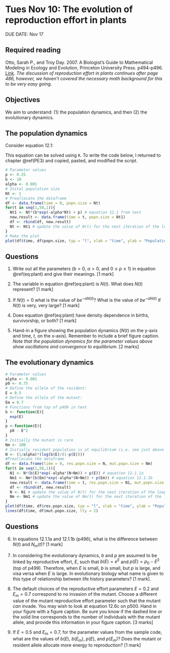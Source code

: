 # Tues Nov 10: The evolution of reproduction effort in plants

DUE DATE: Nov 17

## Required reading
Otto, Sarah P., and Troy Day. 2007. A Biologist's Guide to Mathematical Modeling in Ecology and Evolution, Princeton University Press. p494-p496. [Link](https://ebookcentral-proquest-com.qe2a-proxy.mun.ca/lib/MUN/detail.action?docID=768551). _The discussion of reproduction effort in plants continues after page 486, however, we haven't covered the necessary math background for this to be very easy going_.

## Objectives
We aim to understand: (1) the population dynamics, and then (2) the evolutionary dynamics.

## The population dynamics

Consider equation 12.1:

\begin{equation}
N(t+1) = N(t)\left(b e^{-\alpha N(t)} + p\right)  (\#eq:plant)
\end{equation}

This equation can be solved using `R`. To write the code below, I returned to chapter \@ref(PE3) and copied, pasted, and modified the script.

```r
# Parameter values
p <- 0.25
b <- 10
alpha <- 0.001
# Inital population size
Nt <- 1
# Preallocate the dataframe
df <- data.frame(time = 0, popn.size = Nt)
for(t in seq(1,50,1)){
  Nt1 <- Nt*(b*exp(-alpha*Nt) + p) # equation 12.1 from text
  new.result <- data.frame(time = t, popn.size = Nt1)
  df <- rbind(df, new.result)
  Nt <- Nt1 # update the value of N(t) for the next iteration of the loop.
}
# Make the plot
plot(df$time, df$popn.size, typ = "l", xlab = "time", ylab = "Population size")
```

## Questions
1. Write out all the parameters ($b>0$, $\alpha>0$, and $0 \leq p \leq 1$) in equation \@ref(eq:plant) and give their meanings. [1 mark]

2. The variable in equation \@ref(eq:plant) is $N(t)$. What does $N(t)$ represent? [1 mark]

3. If $N(t) = 0$ what is the value of $be^{-\alpha N(t)}$? What is the value of $be^{-\alpha N(t)}$ if $N(t)$ is very, very large? [1 mark]

4. Does equation \@ref(eq:plant) have density dependence in births, survivorship, or both? [1 mark]

5. Hand-in a figure showing the population dynamics ($N(t)$ on the y-axis and time, $t$, on the x-axis). Remember to include a brief figure caption. _Note that the population dynamics for the parameter values above show oscillations and convergence to equilibrium._ [2 marks] 

## The evolutionary dynamics

```r
# Parameter values
alpha <- 0.001
p0 <- 0.75
# Define the allele of the resident:
E = 0.5
# Define the allele of the mutant:
Em = 0.7
# Functions from top of p499 in text
b <- function(E){
  exp(E)
}
p <-function(E){
  p0 - E^2
}
# Initially the mutant is rare
Nm <- 100
# Initially resident population is at equilibrium (i.e. see just above equation 12.1.4 on p497 for the equation for equilibrium)
N <- (1/alpha)*(log(b(E)/(1-p(E))))
#Preallocate the dataframe
df <- data.frame(time = 0, res.popn.size = N, mut.popn.size = Nm)
for(t in seq(1,50,1)){
  N1 <- N*(b(E)*exp(-alpha*(N+Nm)) + p(E)) # equation 12.1.1a
  Nm1 <- Nm*(b(Em)*exp(-alpha*(N+Nm)) + p(Em)) # equation 12.1.1b
  new.result <- data.frame(time = t, res.popn.size = N1, mut.popn.size = Nm1)
  df <- rbind(df, new.result)
  N <- N1 # update the value of N(t) for the next iteration of the loop.
  Nm <- Nm1 # update the value of Nm(t) for the next iteration of the loop.
}
plot(df$time, df$res.popn.size, typ = "l", xlab = "time", ylab = "Population size", ylim = c(0,1500))
lines(df$time, df$mut.popn.size, lty = 2)
```

## Questions
6. In equations 12.1.1a and 12.1.1b (p496), what is the difference between $N(t)$ and $N_m(t)$? [1 mark]

7. In considering the evolutionary dynamics, $b$ and $p$ are assumed to be linked by reproductive effort, $E$, such that $b(E) = e^E$ and $p(E) = p_0 - E^2$ (top of p499). Therefore, when $E$ is small, $b$ is small, but $p$ is large, and visa versa when $E$ is large. In evolutionary biology what name is given to this type of relationship between life history parameters? [1 mark].

8. The default choices of the reproductive effort parameters $E = 0.2$ and $E_m = 0.7$ correspond to no invasion of the mutant. Choose a different value of the mutant reproductive effort parameter such that the mutant *can* invade. You may wish to look at equation 12.6c on p500. Hand in your figure with a figure caption. Be sure you know if the dashed line or the solid line corresponds to the number of individuals with the mutant allele, and provide this information in your figure caption. [3 marks]

9. If $E = 0.5$ and $E_m = 0.7$, for the parameter values from the sample code, what are the values of $b(E)$, $b(E_m)$, $p(E)$, and $p(E_m)$? Does the mutant or resident allele allocate more energy to reproduction? [1 mark]
